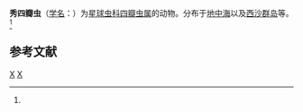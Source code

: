 {{Speciesbox
| taxon = Tetrapentalon elegans
| binomial_authority = (Hollande et Enjumet, 1960)<ref name='id9037'>{{cite web| url =http://www.bioinfo.cn/db05/BjdwSpecies.php?action=view&id=9037| title =秀四瓣虫| work =《中国动物物种编目数据库》| publisher =中国科学院微生物研究所| author =中国科学院动物研究所| accessdate =2009-04-16| deadurl =yes| archiveurl =https://web.archive.org/web/20160305101017/http://www.bioinfo.cn/db05/BjdwSpecies.php?action=view&id=9037| archivedate =2016-03-05}}</ref>
}}

'''秀四瓣虫'''（[[学名|学名]]：{{lang|la|''Tetrapentalon elegans''}}）为[[星球虫科|星球虫科]][[四瓣虫属|四瓣虫属]]的动物。分布于[[地中海|地中海]]以及[[西沙群岛|西沙群岛]]等。<ref name='id9037'/>

== 参考文献 ==
{{reflist}}

{{放射虫小作品}}

{{Taxonbar}}
[[Category:1960年描述的动物|X]]
[[Category:四瓣虫属|X]]